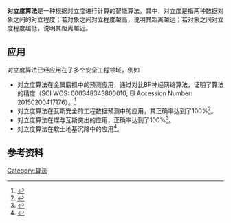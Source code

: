 {{Multiple issues|
{{Expert needed}}
{{copyedit|time=2015-03-28T03:44:59+00:00}}
{{Citation style|time=2021-09-10T07:40:10+00:00}}
}}
'''对立度算法'''是一种根据对立度进行计算的智能算法。其中，对立度是指两种数据对象之间的对立程度；若对象之间对立程度越高，说明其距离越远；若对象之间对立度程度越低，说明其距离越近。

==应用==
对立度算法已经应用在了多个安全工程领域，例如
*对立度算法在金属磨损中的预测应用，通过对比BP神经网络算法，证明了算法的精度（SCI WOS: 000348343800010; EI Accession Number: 20150200417176）。<ref>{{Cite web |url=http://link.springer.com/article/10.1007/s12598-014-0430-0 |title=存档副本 |access-date=2015-03-28 |archive-date=2018-06-11 |archive-url=https://web.archive.org/web/20180611120754/https://link.springer.com/article/10.1007%2Fs12598-014-0430-0 |dead-url=no }}</ref>
*对立度算法在瓦斯安全的工程数据预测中的应用，其正确率达到了100%<ref>{{Cite web |url=http://www.cmnt.lv/en/on-line-journal/2014/2014-volume-18-11/1102-information-and-computer-technologies/opposite-degree-algorithm-and-its-application-in-engineering-data-processing |title=存档副本 |access-date=2015-03-28 |archive-date=2016-12-25 |archive-url=https://web.archive.org/web/20161225103018/http://cmnt.lv/en/on-line-journal/2014/2014-volume-18-11/1102-information-and-computer-technologies/opposite-degree-algorithm-and-its-application-in-engineering-data-processing |dead-url=no }}</ref>。
*对立度算法在煤与瓦斯突出的应用，正确率达到了100%<ref>{{Cite web |url=http://jocpr.com/vol6-iss6-2014/JCPR-2014-6-6-1756-1761.pdf |title=存档副本 |access-date=2015-03-28 |archive-date=2015-04-02 |archive-url=https://web.archive.org/web/20150402112212/http://jocpr.com/vol6-iss6-2014/JCPR-2014-6-6-1756-1761.pdf |dead-url=no }}</ref>。
*对立度算法在软土地基沉降中的应用<ref>{{Cite web |url=http://www.atlantis-press.com/php/pub.php?publication=emcs-15&frame=http%3A%2F%2Fwww.atlantis-press.com%2Fphp%2Fpaper-details.php%3Ffrom%3Dsession+results%26id%3D16477%26querystr%3Did%3D307 |title=存档副本 |access-date=2021-09-09 |archive-date=2016-03-04 |archive-url=https://web.archive.org/web/20160304135932/http://www.atlantis-press.com/php/pub.php?publication=emcs-15&frame=http%3A%2F%2Fwww.atlantis-press.com%2Fphp%2Fpaper-details.php%3Ffrom%3Dsession+results%26id%3D16477%26querystr%3Did%3D307 |dead-url=no }}</ref>。

==参考资料==
{{reflist}}

[[Category:算法|Category:算法]]